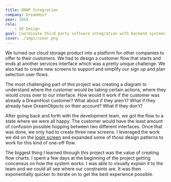 ```yaml
---
title: QNAP Integration
company: DreamHost
year: 2014
role:
    - UX Design
goal: Coordinate third party software integration with backend systems
cover: ./imgs/cover.png
---
```



We turned our cloud storage product into a platform for other companies to offer to their customers. We had to design a customer flow that starts and ends at another services interface which was a pretty unique challenge. We also had to create new screens to support and simplify our sign up and plan selection user flows.

The most challenging part of this project was creating a diagram to understand where the customer would be taking certain actions, where they would cross over to our interface. How would it work if the customer was already a DreamHost customer? What about if they aren't? What if they already have DreamObjects on their account? What if they don't?

After going back and forth with the development team, we got the flow to a state where we were all happy. The customer would have the least amount of confusion possible hopping between two different interfaces. Once that was done, we only had to create three new screens. I leveraged the work we did on the [login screen](https://2018.mattfelten.com/work/dreamhost/login-screen/) and expanded some of those design patterns to work for this kind of one-off flow.

<Asset src={qnapFlow} alt="QNAP Flow" expand />
<Asset src={uiFlow} alt="UI Flow" expand />

The biggest thing I learned through this project was the value of creating flow charts. I spent a few days at the beginning of the project getting concensus on how the system works. I was able to visually explain it to the team and we could all see where our constraints are. It was then exponentially quicker to iterate on to get the best experience possible.

